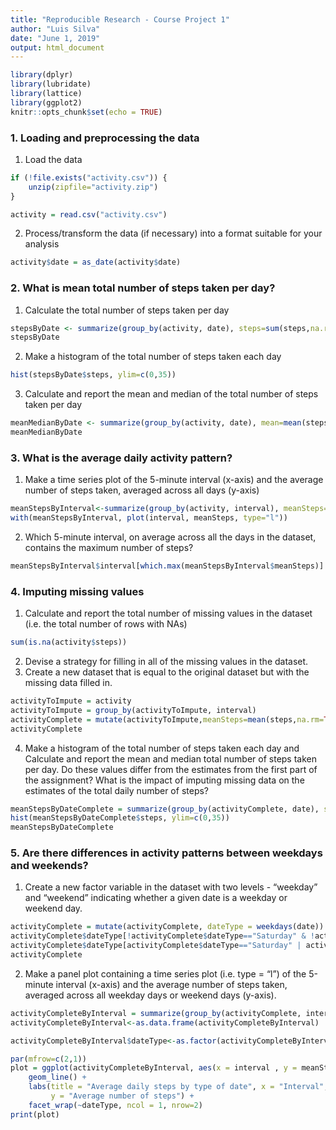 ```yaml
---
title: "Reproducible Research - Course Project 1"
author: "Luis Silva"
date: "June 1, 2019"
output: html_document
---
```


```r
library(dplyr)
library(lubridate)
library(lattice)
library(ggplot2)
knitr::opts_chunk$set(echo = TRUE)
```

### 1. Loading and preprocessing the data
1. Load the data
```r
if (!file.exists("activity.csv")) {
    unzip(zipfile="activity.zip")    
}

activity = read.csv("activity.csv")
```
2. Process/transform the data (if necessary) into a format suitable for your analysis
```r
activity$date = as_date(activity$date)
```

### 2. What is mean total number of steps taken per day?
1. Calculate the total number of steps taken per day
```r
stepsByDate <- summarize(group_by(activity, date), steps=sum(steps,na.rm=TRUE))
stepsByDate
```
2. Make a histogram of the total number of steps taken each day
```r
hist(stepsByDate$steps, ylim=c(0,35))
```
3. Calculate and report the mean and median of the total number of steps taken per day
```r
meanMedianByDate <- summarize(group_by(activity, date), mean=mean(steps,na.rm=TRUE), median=median(steps,na.rm=TRUE))
meanMedianByDate
```
### 3. What is the average daily activity pattern?
1. Make a time series plot of the 5-minute interval (x-axis) and the average number of steps taken, averaged across all days (y-axis)
```r
meanStepsByInterval<-summarize(group_by(activity, interval), meanSteps=mean(steps,na.rm=TRUE))
with(meanStepsByInterval, plot(interval, meanSteps, type="l"))
```
2. Which 5-minute interval, on average across all the days in the dataset, contains the maximum number of steps?
```r
meanStepsByInterval$interval[which.max(meanStepsByInterval$meanSteps)]
```

### 4. Imputing missing values
1. Calculate and report the total number of missing values in the dataset (i.e. the total number of rows with NAs)
```r
sum(is.na(activity$steps))
```
2. Devise a strategy for filling in all of the missing values in the dataset.
3. Create a new dataset that is equal to the original dataset but with the missing data filled in.
```r
activityToImpute = activity
activityToImpute = group_by(activityToImpute, interval)
activityComplete = mutate(activityToImpute,meanSteps=mean(steps,na.rm=TRUE),steps=replace(steps,which(is.na(steps)),first(meanSteps)))
activityComplete
```
4. Make a histogram of the total number of steps taken each day and Calculate and report the mean and median total number of steps taken per day. Do these values differ from the estimates from the first part of the assignment? What is the impact of imputing missing data on the estimates of the total daily number of steps?
```r
meanStepsByDateComplete = summarize(group_by(activityComplete, date), steps=sum(steps), meanSteps=mean(steps), medianSteps=median(steps))
hist(meanStepsByDateComplete$steps, ylim=c(0,35))
meanStepsByDateComplete
```

### 5. Are there differences in activity patterns between weekdays and weekends?
1. Create a new factor variable in the dataset with two levels - "weekday" and "weekend" indicating whether a given date is a weekday or weekend day.
```r
activityComplete = mutate(activityComplete, dateType = weekdays(date))
activityComplete$dateType[!activityComplete$dateType=="Saturday" & !activityComplete$dateType=="Sunday"] = "Weekday"
activityComplete$dateType[activityComplete$dateType=="Saturday" | activityComplete$dateType=="Sunday"] = "Weekend"
activityComplete
```
2. Make a panel plot containing a time series plot (i.e. type = "l") of the 5-minute interval (x-axis) and the average number of steps taken, averaged across all weekday days or weekend days (y-axis).
```r
activityCompleteByInterval = summarize(group_by(activityComplete, interval, dateType), meanSteps=mean(steps))
activityCompleteByInterval<-as.data.frame(activityCompleteByInterval)

activityCompleteByInterval$dateType<-as.factor(activityCompleteByInterval$dateType)

par(mfrow=c(2,1))
plot = ggplot(activityCompleteByInterval, aes(x = interval , y = meanSteps)) +
    geom_line() +
    labs(title = "Average daily steps by type of date", x = "Interval", 
         y = "Average number of steps") +
    facet_wrap(~dateType, ncol = 1, nrow=2)
print(plot)
```